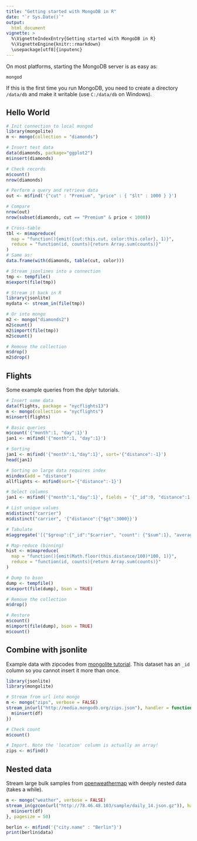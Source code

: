 ```yaml
---
title: "Getting started with MongoDB in R"
date: "`r Sys.Date()`"
output:
  html_document
vignette: >
  %\VignetteIndexEntry{Getting started with MongoDB in R}
  %\VignetteEngine{knitr::rmarkdown}
  \usepackage[utf8]{inputenc}
---
```


On most platforms, starting the MongoDB server is as easy as:

```
mongod
```

If this is the first time you run MongoDB, you need to create a directory `/data/db` and make it writable (use `C:/data/db` on Windows).

Hello World
-----------

```r
# Init connection to local mongod
library(mongolite)
m <- mongo(collection = "diamonds")

# Insert test data
data(diamonds, package="ggplot2")
m$insert(diamonds)

# Check records
m$count()
nrow(diamonds)

# Perform a query and retrieve data
out <- m$find('{"cut" : "Premium", "price" : { "$lt" : 1000 } }')

# Compare
nrow(out)
nrow(subset(diamonds, cut == "Premium" & price < 1000))

# Cross-table
tbl <- m$mapreduce(
  map = "function(){emit({cut:this.cut, color:this.color}, 1)}",
  reduce = "function(id, counts){return Array.sum(counts)}"
)
# Same as:
data.frame(with(diamonds, table(cut, color)))

# Stream jsonlines into a connection
tmp <- tempfile()
m$export(file(tmp))

# Stream it back in R
library(jsonlite)
mydata <- stream_in(file(tmp))

# Or into mongo
m2 <- mongo("diamonds2")
m2$count()
m2$import(file(tmp))
m2$count()

# Remove the collection
m$drop()
m2$drop()
```

Flights
-------

Some example queries from the dplyr tutorials.

```r
# Insert some data
data(flights, package = "nycflights13")
m <- mongo(collection = "nycflights")
m$insert(flights)

# Basic queries
m$count('{"month":1, "day":1}')
jan1 <- m$find('{"month":1, "day":1}')

# Sorting
jan1 <- m$find('{"month":1,"day":1}', sort='{"distance":-1}')
head(jan1)

# Sorting on large data requires index
m$index(add = "distance")
allflights <- m$find(sort='{"distance":-1}')

# Select columns
jan1 <- m$find('{"month":1,"day":1}', fields = '{"_id":0, "distance":1, "carrier":1}')

# List unique values
m$distinct("carrier")
m$distinct("carrier", '{"distance":{"$gt":3000}}')

# Tabulate
m$aggregate('[{"$group":{"_id":"$carrier", "count": {"$sum":1}, "average":{"$avg":"$distance"}}}]')

# Map-reduce (binning)
hist <- m$mapreduce(
  map = "function(){emit(Math.floor(this.distance/100)*100, 1)}", 
  reduce = "function(id, counts){return Array.sum(counts)}"
)

# Dump to bson
dump <- tempfile()
m$export(file(dump), bson = TRUE)

# Remove the collection
m$drop()

# Restore
m$count()
m$import(file(dump), bson = TRUE)
m$count()
```

Combine with jsonlite
---------------------

Example data with zipcodes from [mongolite tutorial](http://docs.mongodb.org/manual/tutorial/aggregation-zip-code-data-set/). This dataset has an `_id` column so you cannot insert it more than once.

```r
library(jsonlite)
library(mongolite)

# Stream from url into mongo
m <- mongo("zips", verbose = FALSE)
stream_in(url("http://media.mongodb.org/zips.json"), handler = function(df){
  m$insert(df)
})

# Check count
m$count()

# Import. Note the 'location' column is actually an array!
zips <- m$find()
```

Nested data
-----------

Stream large bulk samples from [openweathermap](http://openweathermap.org/current#bulk) with deeply nested data (takes a while).

```r
m <- mongo("weather", verbose = FALSE)
stream_in(gzcon(url("http://78.46.48.103/sample/daily_14.json.gz")), handler = function(df){
  m$insert(df)  
}, pagesize = 50)

berlin <- m$find('{"city.name" : "Berlin"}')
print(berlin$data)
```
